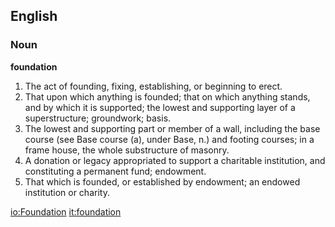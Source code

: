 ==English==

===Noun===

'''foundation'''

#The act of founding, fixing, establishing, or beginning to erect.
#That upon which anything is founded; that on which anything stands, and by which it is supported; the lowest and supporting layer of a superstructure; groundwork; basis.
#The lowest and supporting part or member of a wall, including the base course (see Base course (a), under Base, n.) and footing courses; in a frame house, the whole substructure of masonry.
#A donation or legacy appropriated to support a charitable institution, and constituting a permanent fund; endowment.
#That which is founded, or established by endowment; an endowed institution or charity.

[[io:Foundation]]
[[it:foundation]]